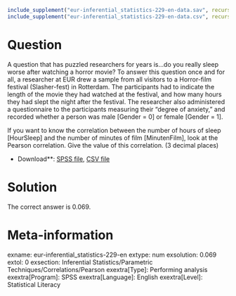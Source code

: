 ```r
include_supplement("eur-inferential_statistics-229-en-data.sav", recursive = TRUE)
include_supplement("eur-inferential_statistics-229-en-data.csv", recursive = TRUE)
```

Question
========
A question that has puzzled researchers for years is...do you really sleep worse after watching a horror movie? To answer this question once and for all, a researcher at EUR drew a sample from all visitors to a Horror-film festival (Slasher-fest) in Rotterdam.  The participants had to indicate the length of the movie they had watched at the festival, and how many hours they had slept the night after the festival. The researcher also administered a questionnaire to the participants measuring their "degree of anxiety," and recorded whether a person was male [Gender = 0] or female [Gender = 1].

If you want to know the correlation between the number of hours of sleep [HourSleep] and the number of minutes of film [MinutenFilm], look at the Pearson correlation. Give the value of this correlation. (3 decimal places)

* Download**: [SPSS file](eur-inferential_statistics-229-en-data.sav), [CSV file](eur-inferential_statistics-229-en-data.csv)


Solution
========
The correct answer is 0.069.

Meta-information
================
exname: eur-inferential_statistics-229-en
extype: num
exsolution: 0.069
extol: 0
exsection: Inferential Statistics/Parametric Techniques/Correlations/Pearson
exextra[Type]: Performing analysis
exextra[Program]: SPSS
exextra[Language]: English
exextra[Level]: Statistical Literacy
